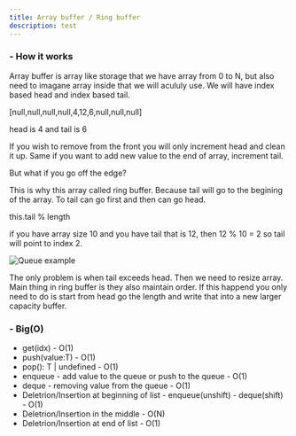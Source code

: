 ```yaml
---
title: Array buffer / Ring buffer
description: test
---
```


<h3 className="text-lg font-semibold">- How it works</h3>

Array buffer is array like storage that we have array from 0 to N, but also need to imagane array inside that we will acululy use.
We will have index based head and index based tail.

\[null,null,null,null,4,12,6,null,null,null\] 

head is 4 and tail is 6

If you wish to remove from the front you will only increment head and clean it up. Same if you want to add new value to the end of array, increment tail.

But what if you go off the edge?

This is why this array called ring buffer. Because tail will go to the begining of the array. To tail can go first and then can go head.

this.tail % length 

if you have array size 10 and you have tail that is 12, then 12 % 10 = 2 so tail will point to index 2.

<img src="/static/images/algorithms/array-buffer-point.png" alt="Queue example" className="my-6" />

The only problem is when tail exceeds head. Then we need to resize array. Main thing in ring buffer is they also maintain order. If this happend you only need to do is start from head go the length and write that into a new larger capacity buffer.

<h3 className="text-lg font-semibold mt-7">- Big(O)</h3>

- get(idx) - O(1)
- push(value:T) - O(1)
- pop(): T | undefined - O(1)
- enqueue - add value to the queue or push to the queue - O(1)
- deque - removing value from the queue - O(1)
- Deletrion/Insertion at beginning of list - enqueue(unshift) - deque(shift) - O(1)
- Deletrion/Insertion in the middle - O(N)
- Deletrion/Insertion at end of list - O(1)